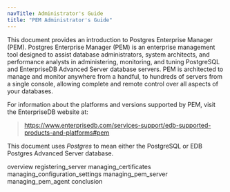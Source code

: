 ```yaml
---
navTitle: Administrator's Guide
title: "PEM Administrator's Guide"
---
```


This document provides an introduction to Postgres Enterprise Manager (PEM). Postgres Enterprise Manager (PEM) is an enterprise management tool designed to assist database administrators, system architects, and performance analysts in administering, monitoring, and tuning PostgreSQL and EnterpriseDB Advanced Server database servers. PEM is architected to manage and monitor anywhere from a handful, to hundreds of servers from a single console, allowing complete and remote control over all aspects of your databases.

For information about the platforms and versions supported by PEM, visit the EnterpriseDB website at:

> <https://www.enterprisedb.com/services-support/edb-supported-products-and-platforms#pem>

This document uses *Postgres* to mean either the PostgreSQL or EDB Postgres Advanced Server database.

<div class="toctree" data-maxdepth="3">

overview registering_server managing_certificates managing_configuration_settings managing_pem_server managing_pem_agent conclusion

</div>
